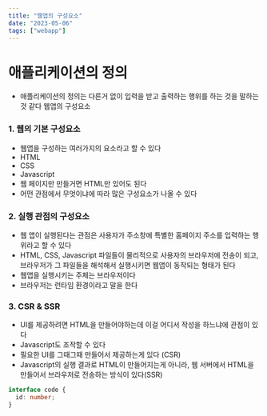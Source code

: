 ```yaml
---
title: "웹앱의 구성요소"
date: "2023-05-06"
tags: ["webapp"]
---
```


# 애플리케이션의 정의

- 애플리케이션의 정의는 다른거 없이 입력을 받고 출력하는 행위를 하는 것을 말하는 것 같다
  웹앱의 구성요소

### 1. 웹의 기본 구성요소

- 웹앱을 구성하는 여러가지의 요소라고 할 수 있다
- HTML
- CSS
- Javascript
- 웹 페이지만 만들거면 HTML만 있어도 된다
- 어떤 관점에서 무엇이냐에 따라 많은 구성요소가 나올 수 있다

### 2. 실행 관점의 구성요소

- 웹 앱이 실행된다는 관점은 사용자가 주소창에 특별한 홈페이지 주소를 입력하는 행위라고 할 수 있다
- HTML, CSS, Javascript 파일들이 물리적으로 사용자의 브라우저에 전송이 되고, 브라우저가 그 파일들을 해석해서 실행시키면 웹앱이 동작되는 형태가 된다
- 웹앱을 실행시키는 주체는 브라우저이다
- 브라우저는 런타임 환경이라고 말을 한다

### 3. CSR & SSR

- UI를 제공하려면 HTML을 만들어야하는데 이걸 어디서 작성을 하느냐에 관점이 있다
- Javascript도 조작할 수 있다
- 필요한 UI를 그때그때 만들어서 제공하는게 있다 (CSR)
- Javascript의 실행 결과로 HTML이 만들어지는게 아니라, 웹 서버에서 HTML을 만들어서 브라우저로 전송하는 방식이 있다(SSR)

```ts
interface code {
  id: number;
}
```
